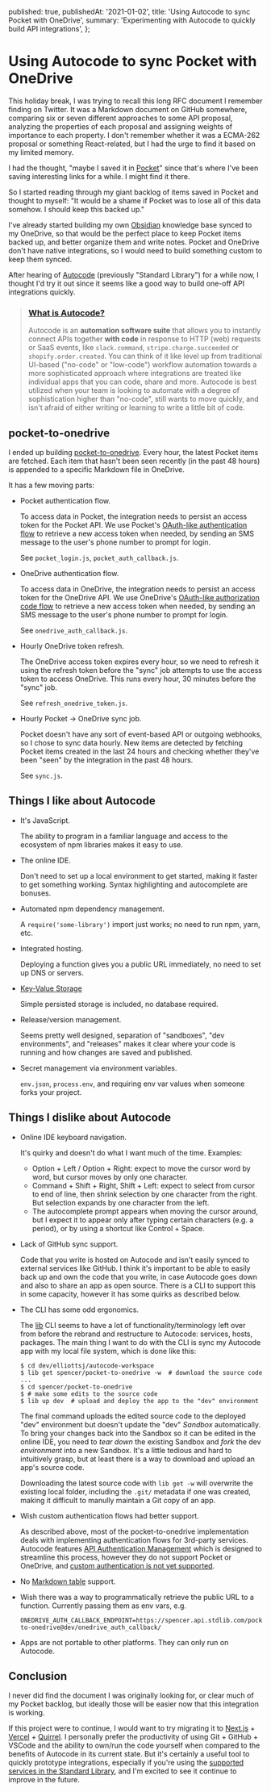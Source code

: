   published: true,
  publishedAt: '2021-01-02',
  title: 'Using Autocode to sync Pocket with OneDrive',
  summary: 'Experimenting with Autocode to quickly build API integrations',
};


<NextSeo title={meta.title} description={meta.description} />

# Using Autocode to sync Pocket with OneDrive

This holiday break, I was trying to recall this long RFC document I remember finding on Twitter. It was a Markdown document on GitHub somewhere, comparing six or seven different approaches to some API proposal, analyzing the properties of each proposal and assigning weights of importance to each property. I don't remember whether it was a ECMA-262 proposal or something React-related, but I had the urge to find it based on my limited memory.

I had the thought, "maybe I saved it in [Pocket](https://app.getpocket.com/)" since that's where I've been saving interesting links for a while. I might find it there.

So I started reading through my giant backlog of items saved in Pocket and thought to myself: "It would be a shame if Pocket was to lose all of this data somehow. I should keep this backed up."

I've already started building my own [Obsidian](https://obsidian.md/) knowledge base synced to my OneDrive, so that would be the perfect place to keep Pocket items backed up, and better organize them and write notes. Pocket and OneDrive don't have native integrations, so I would need to build something custom to keep them synced.

After hearing of [Autocode](https://autocode.com/) (previously "Standard Library") for a while now, I thought I'd try it out since it seems like a good way to build one-off API integrations quickly.

> ### [What is Autocode?](https://docs.autocode.com/introduction-to-autocode/what-is-autocode/)
>
> Autocode is an **automation software suite** that allows you to instantly connect APIs together **with code** in response to HTTP (web) requests or SaaS events, like `slack.command`, `stripe.charge.succeeded` or `shopify.order.created`. You can think of it like level up from traditional UI-based ("no-code" or "low-code") workflow automation towards a more sophisticated approach where integrations are treated like individual apps that you can code, share and more. Autocode is best utilized when your team is looking to automate with a degree of sophistication higher than "no-code", still wants to move quickly, and isn't afraid of either writing or learning to write a little bit of code.

## pocket-to-onedrive

I ended up building [pocket-to-onedrive](https://github.com/elliottsj/autocode-pocket-to-onedrive). Every hour, the latest Pocket items are fetched. Each item that hasn't been seen recently (in the past 48 hours) is appended to a specific Markdown file in OneDrive.

It has a few moving parts:

- Pocket authentication flow.

  To access data in Pocket, the integration needs to persist an access token for the Pocket API. We use Pocket's [OAuth-like authentication flow](https://getpocket.com/developer/docs/authentication) to retrieve a new access token when needed, by sending an SMS message to the user's phone number to prompt for login.

  See `pocket_login.js`, `pocket_auth_callback.js`.

- OneDrive authentication flow.

  To access data in OneDrive, the integration needs to persist an access token for the OneDrive API. We use OneDrive's [OAuth-like authorization code flow](https://docs.microsoft.com/en-us/onedrive/developer/rest-api/getting-started/graph-oauth?view=odsp-graph-online) to retrieve a new access token when needed, by sending an SMS message to the user's phone number to prompt for login.

  See `onedrive_auth_callback.js`.

- Hourly OneDrive token refresh.

  The OneDrive access token expires every hour, so we need to refresh it using the refresh token before the "sync" job attempts to use the access token to access OneDrive. This runs every hour, 30 minutes before the "sync" job.

  See `refresh_onedrive_token.js`.

- Hourly Pocket -> OneDrive sync job.

  Pocket doesn't have any sort of event-based API or outgoing webhooks, so I chose to sync data hourly. New items are detected by fetching Pocket items created in the last 24 hours and checking whether they've been "seen" by the integration in the past 48 hours.

  See `sync.js`.

## Things I like about Autocode

- It's JavaScript.

  The ability to program in a familiar language and access to the ecosystem of npm libraries makes it easy to use.

- The online IDE.

  Don't need to set up a local environment to get started, making it faster to get something working. Syntax highlighting and autocomplete are bonuses.

- Automated npm dependency management.

  A `require('some-library')` import just works; no need to run npm, yarn, etc.

- Integrated hosting.

  Deploying a function gives you a public URL immediately, no need to set up DNS or servers.

- [Key-Value Storage](https://docs.autocode.com/building-endpoints/keyvalue-storage/)

  Simple persisted storage is included, no database required.

- Release/version management.

  Seems pretty well designed, separation of "sandboxes", "dev environments", and "releases" makes it clear where your code is running and how changes are saved and published.

- Secret management via environment variables.

  `env.json`, `process.env`, and requiring env var values when someone forks your project.

## Things I dislike about Autocode

- Online IDE keyboard navigation.

  It's quirky and doesn't do what I want much of the time. Examples:

  - Option + Left / Option + Right: expect to move the cursor word by word, but cursor moves by only one character.
  - Command + Shift + Right, Shift + Left: expect to select from cursor to end of line, then shrink selection by one character from the right. But selection expands by one character from the left.
  - The autocomplete prompt appears when moving the cursor around, but I expect it to appear only after typing certain characters (e.g. a period), or by using a shortcut like Control + Space.

- Lack of GitHub sync support.

  Code that you write is hosted on Autocode and isn't easily synced to external services like GitHub. I think it's important to be able to easily back up and own the code that you write, in case Autocode goes down and also to share an app as open source. There is a CLI to support this in some capacity, however it has some quirks as described below.

- The CLI has some odd ergonomics.

  The [lib](https://github.com/stdlib/lib) CLI seems to have a lot of functionality/terminology left over from before the rebrand and restructure to Autocode: services, hosts, packages. The main thing I want to do with the CLI is sync my Autocode app with my local file system, which is done like this:

  ```shell
  $ cd dev/elliottsj/autocode-workspace
  $ lib get spencer/pocket-to-onedrive -w  # download the source code
  ...
  $ cd spencer/pocket-to-onedrive
  $ # make some edits to the source code
  $ lib up dev  # upload and deploy the app to the "dev" environment
  ```

  The final command uploads the edited source code to the deployed "dev" environment but doesn't update the "dev" _Sandbox_ automatically. To bring your changes back into the Sandbox so it can be edited in the online IDE, you need to _tear down_ the existing Sandbox and _fork_ the dev _environment_ into a new Sandbox. It's a little tedious and hard to intuitively grasp, but at least there is a way to download and upload an app's source code.

  Downloading the latest source code with `lib get -w` will overwrite the existing local folder, including the `.git/` metadata if one was created, making it difficult to manully maintain a Git copy of an app.

- Wish custom authentication flows had better support.

  As described above, most of the pocket-to-onedrive implementation deals with implementing authentication flows for 3rd-party services. Autocode features [API Authentication Management](https://docs.autocode.com/introduction-to-autocode/components-of-autocode/api-authentication-management/) which is designed to streamline this process, however they do not support Pocket or OneDrive, and [custom authentication is not yet supported](https://docs.autocode.com/standard-library-of-apis/adding-your-own-apis/custom-authentication/).

- No [Markdown table](https://www.markdownguide.org/extended-syntax/#tables) support.

- Wish there was a way to programmatically retrieve the public URL to a function. Currently passing them as env vars, e.g.

  ```
  ONEDRIVE_AUTH_CALLBACK_ENDPOINT=https://spencer.api.stdlib.com/pocket-to-onedrive@dev/onedrive_auth_callback/
  ```

- Apps are not portable to other platforms. They can only run on Autocode.

## Conclusion

I never did find the document I was originally looking for, or clear much of my Pocket backlog, but ideally those will be easier now that this integration is working.

If this project were to continue, I would want to try migrating it to [Next.js](https://github.com/vercel/next.js) + [Vercel](https://vercel.com/) + [Quirrel](https://quirrel.dev/). I personally prefer the productivity of using Git + GitHub + VSCode and the ability to own/run the code yourself when compared to the benefits of Autocode in its current state. But it's certainly a useful tool to quickly prototype integrations, especially if you're using the [supported services in the Standard Library](https://autocode.com/lib/), and I'm excited to see it continue to improve in the future.
